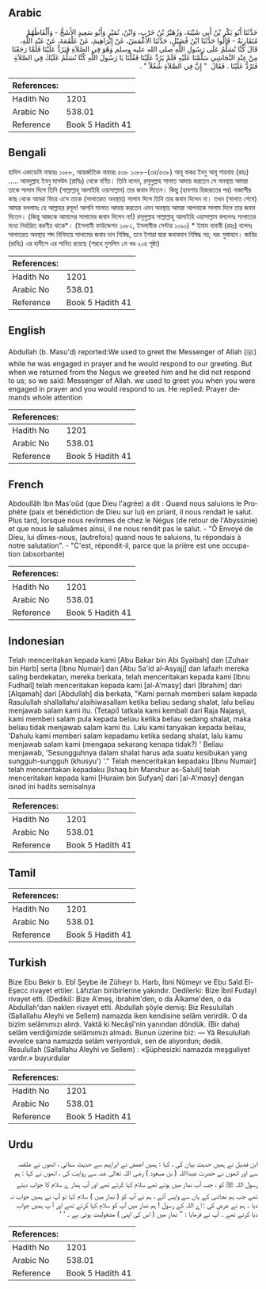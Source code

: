 ## Arabic


<div dir="rtl" lang="ar" style={{fontSize:'larger',backgroundColor:'#f8f9fa',padding:20}}>
حَدَّثَنَا أَبُو بَكْرِ بْنُ أَبِي شَيْبَةَ، وَزُهَيْرُ بْنُ حَرْبٍ، وَابْنُ، نُمَيْرٍ وَأَبُو سَعِيدٍ الأَشَجُّ - وَأَلْفَاظُهُمْ مُتَقَارِبَةٌ - قَالُوا حَدَّثَنَا ابْنُ فُضَيْلٍ، حَدَّثَنَا الأَعْمَشُ، عَنْ إِبْرَاهِيمَ، عَنْ عَلْقَمَةَ، عَنْ عَبْدِ اللَّهِ، قَالَ كُنَّا نُسَلِّمُ عَلَى رَسُولِ اللَّهِ صلى الله عليه وسلم وَهُوَ فِي الصَّلاَةِ فَيَرُدُّ عَلَيْنَا فَلَمَّا رَجَعْنَا مِنْ عِنْدِ النَّجَاشِي سَلَّمْنَا عَلَيْهِ فَلَمْ يَرُدَّ عَلَيْنَا فَقُلْنَا يَا رَسُولَ اللَّهِ كُنَّا نُسَلِّمُ عَلَيْكَ فِي الصَّلاَةِ فَتَرُدُّ عَلَيْنَا ‏.‏ فَقَالَ ‏ "‏ إِنَّ فِي الصَّلاَةِ شُغُلاً ‏"‏ ‏.‏
</div>
<div style={{backgroundColor:'#f8f9fa',padding:20, marginBottom: 10}}><table> <thead> <tr> <th>References:</th> <th></th> </tr> </thead> <tbody><tr><td>Hadith No</td><td>1201</td></tr><tr><td>Arabic No</td><td>538.01</td></tr><tr><td>Reference</td><td>Book 5 Hadith 41</td></tr></tbody></table></div>

## Bengali


<div dir="ltr" lang="bn" style={{fontSize:'larger',backgroundColor:'#f8f9fa',padding:20}}>
হাদিস একাডেমি নাম্বারঃ ১০৮৮, আন্তর্জাতিক নাম্বারঃ ৫৩৮ ১০৮৮-(৩৪/৫৩৮) আবূ বাকর ইবনু আবূ শায়বাহ (রহঃ) ..... আবদুল্লাহ ইবনু মাসউদ (রাযিঃ) থেকে বর্ণিত। তিনি বলেন, রসূলুল্লাহ সালাত আদায় করতেন সে অবস্থায় আমরা তাকে সালাম দিলে তিনি (সাল্লাল্লাহু আলাইহি ওয়াসাল্লাম) তার জবাব দিতেন। কিন্তু (হাবশায় হিজরাতের পর) নাজাশীর কাছ থেকে আমরা ফিরে এসে তাকে (সালাতরত অবস্থায়) সালাম দিলে তিনি তার জবাব দিলেন না। তখন (সালাত শেষে) আমরা বললামঃ হে আল্লাহর রসূল! আপনি সালাত আদায় করতেন এমন অবস্থায় আমরা আপনাকে সালাম দিলে তার জবাব দিতেন। (কিন্তু আজকে আমাদের সালামের জবাব দিলেন না!) রসূলুল্লাহ সাল্লাল্লাহু আলাইহি ওয়াসাল্লাম বললেনঃ সালাতের মধ্যে নির্ধারিত করণীয় থাকে*। (ইসলামী ফাউন্ডেশন ১০৮২, ইসলামীক সেন্টার ১০৯০) * ইমাম নাবাবী (রহঃ) বলেনঃ সালাতরত অবস্থায় শব্দ বিনিময়ে সালামের জবাব দান নিষিদ্ধ, তবে ইশারা দ্বারা জবাবদান নিষিদ্ধ নয়; বরং মুস্তাহাব। জাবির (রাযিঃ) এর হাদীসে এর সাবিত রয়েছে (শরহে মুসলিম ১ম খণ্ড ২০৪ পৃষ্ঠা)
</div>
<div style={{backgroundColor:'#f8f9fa',padding:20, marginBottom: 10}}><table> <thead> <tr> <th>References:</th> <th></th> </tr> </thead> <tbody><tr><td>Hadith No</td><td>1201</td></tr><tr><td>Arabic No</td><td>538.01</td></tr><tr><td>Reference</td><td>Book 5 Hadith 41</td></tr></tbody></table></div>

## English


<div dir="ltr" lang="en" style={{fontSize:'larger',backgroundColor:'#f8f9fa',padding:20}}>
Abdullah (b. Masu'd) reported:We used to greet the Messenger of Allah (ﷺ) while he was engaged in prayer and he would respond to our greeting. But when we returned from the Negus we greeted him and he did not respond to us; so we said: Messenger of Allah. we used to greet you when you were engaged in prayer and you would respond to us. He replied: Prayer demands whole attention
</div>
<div style={{backgroundColor:'#f8f9fa',padding:20, marginBottom: 10}}><table> <thead> <tr> <th>References:</th> <th></th> </tr> </thead> <tbody><tr><td>Hadith No</td><td>1201</td></tr><tr><td>Arabic No</td><td>538.01</td></tr><tr><td>Reference</td><td>Book 5 Hadith 41</td></tr></tbody></table></div>

## French


<div dir="ltr" lang="fr" style={{fontSize:'larger',backgroundColor:'#f8f9fa',padding:20}}>
Abdoullâh Ibn Mas'oûd (que Dieu l'agrée) a dit : Quand nous saluions le Prophète (paix et bénédiction de Dieu sur lui) en priant, il nous rendait le salut. Plus tard, lorsque nous revînmes de chez le Négus (de retour de l'Abyssinie) et que nous le saluâmes ainsi, il ne nous rendit pas le salut. - "Ô Envoyé de Dieu, lui dîmes-nous, (autrefois) quand nous te saluions, tu répondais à notre salutation". - "C'est, répondit-il, parce que la prière est une occupation (absorbante)
</div>
<div style={{backgroundColor:'#f8f9fa',padding:20, marginBottom: 10}}><table> <thead> <tr> <th>References:</th> <th></th> </tr> </thead> <tbody><tr><td>Hadith No</td><td>1201</td></tr><tr><td>Arabic No</td><td>538.01</td></tr><tr><td>Reference</td><td>Book 5 Hadith 41</td></tr></tbody></table></div>

## Indonesian


<div dir="ltr" lang="id" style={{fontSize:'larger',backgroundColor:'#f8f9fa',padding:20}}>
Telah menceritakan kepada kami [Abu Bakar bin Abi Syaibah] dan [Zuhair bin Harb] serta [Ibnu Numair] dan [Abu Sa'id al-Asyajj] dan lafazh mereka saling berdekatan, mereka berkata, telah menceritakan kepada kami [Ibnu Fudhail] telah menceritakan kepada kami [al-A'masy] dari [Ibrahim] dari [Alqamah] dari [Abdullah] dia berkata, "Kami pernah memberi salam kepada Rasulullah shallallahu'alaihiwasallam ketika beliau sedang shalat, lalu beliau menjawab salam kami itu. (Tetapi) tatkala kami kembali dari Raja Najasyi, kami memberi salam pula kepada beliau ketika beliau sedang shalat, maka beliau tidak menjawab salam kami itu. Lalu kami tanyakan kepada beliau, 'Dahulu kami memberi salam kepadamu ketika sedang shalat, lalu kamu menjawab salam kami (mengapa sekarang kenapa tidak?) ' Beliau menjawab, 'Sesungguhnya dalam shalat harus ada suatu kesibukan yang sungguh-sungguh (khusyu') '." Telah menceritakan kepadaku [Ibnu Numair] telah menceritakan kepadaku [Ishaq bin Manshur as-Saluli] telah menceritakan kepada kami [Huraim bin Sufyan] dari [al-A'masy] dengan isnad ini hadits semisalnya
</div>
<div style={{backgroundColor:'#f8f9fa',padding:20, marginBottom: 10}}><table> <thead> <tr> <th>References:</th> <th></th> </tr> </thead> <tbody><tr><td>Hadith No</td><td>1201</td></tr><tr><td>Arabic No</td><td>538.01</td></tr><tr><td>Reference</td><td>Book 5 Hadith 41</td></tr></tbody></table></div>

## Tamil


<div dir="ltr" lang="ta" style={{fontSize:'larger',backgroundColor:'#f8f9fa',padding:20}}>

</div>
<div style={{backgroundColor:'#f8f9fa',padding:20, marginBottom: 10}}><table> <thead> <tr> <th>References:</th> <th></th> </tr> </thead> <tbody><tr><td>Hadith No</td><td>1201</td></tr><tr><td>Arabic No</td><td>538.01</td></tr><tr><td>Reference</td><td>Book 5 Hadith 41</td></tr></tbody></table></div>

## Turkish


<div dir="ltr" lang="tr" style={{fontSize:'larger',backgroundColor:'#f8f9fa',padding:20}}>
Bize Ebu Bekir b. Ebî Şeybe ile Züheyr b. Harb, İbni Nûmeyr ve Ebu Saîd El-Eşecc rivayet ettiler. Lâfızları biribirlerine yakındır. Dedilerki: Bize İbnî Fudayl rivayet etti. (Dediki): Bize A'meş, ibrahim'den, o da Âlkame'den, o da Abdullah'dan naklen rivayet etti. Abdullah şöyle demiş: Biz Resulullah (Sallallahu Aleyhi ve Sellem) namazda iken kendisine selâm verirdik. O da bizim selâmımızı alırdı. Vaktâ ki Necâşî'nin yanından döndük. (Bir daha) selâm verdiğimizde selâmımızı almadı. Bunun üzerine biz: — Yâ Resulullah evvelce sana namazda selâm veriyorduk, sen de alıyordun; dedik. Resulullah (Sallallahu Aleyhi ve Sellem) : «Şüphesizki namazda meşguliyet vardır.» buyurdular
</div>
<div style={{backgroundColor:'#f8f9fa',padding:20, marginBottom: 10}}><table> <thead> <tr> <th>References:</th> <th></th> </tr> </thead> <tbody><tr><td>Hadith No</td><td>1201</td></tr><tr><td>Arabic No</td><td>538.01</td></tr><tr><td>Reference</td><td>Book 5 Hadith 41</td></tr></tbody></table></div>

## Urdu


<div dir="rtl" lang="ur" style={{fontSize:'larger',backgroundColor:'#f8f9fa',padding:20}}>
ابن فضیل نے ہمیں حدیث بیان کی ، کہا : ہمیں اعمش نے ابراہیم سے حدیث سنائی ، انھوں نے علقمہ سے اور انھوں نے حضرت عبدااللہ ( بن مسعود ) رضی اللہ تعالی عنہ سے روایت کی ، انھوں نے کہا : ہم رسول اللہ ﷺ کو ، جب آب نماز میں ہوتے تھے سلام کہا کرتے تھے اور آپ ہمار ے سلام کا جواب دیتے تھے جب ہم نجاشی کے ہاں سے واپس آئے ، ہم نے آپ کو ( نماز میں ) سلام کہا تو آپ نے ہمیں جواب نہ دیا ۔ ہم نے عرض کی : اے اللہ کے رسول ! ہم نماز میں آپ کو سلام کہا کرتے تھے اور آ پ ہمیں جواب دیا کرتے تھے ۔ آپ نے فرمایا : ’’ نماز میں ( اس کی اپنی ) مشغولیت ہوتی ہے ۔ ‘ ‘
</div>
<div style={{backgroundColor:'#f8f9fa',padding:20, marginBottom: 10}}><table> <thead> <tr> <th>References:</th> <th></th> </tr> </thead> <tbody><tr><td>Hadith No</td><td>1201</td></tr><tr><td>Arabic No</td><td>538.01</td></tr><tr><td>Reference</td><td>Book 5 Hadith 41</td></tr></tbody></table></div>